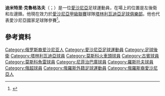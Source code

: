 '''迪米特里·克魯格洛夫'''（{{lang-et|Dmitri Kruglov}}；{{bd|1984年|5月4日}}）是一位[[愛沙尼亞|愛沙尼亞]]足球運動員，在場上的位置是左後衛和左邊鋒。他現在效力於[[愛沙尼亞甲級聯賽|愛沙尼亞甲級聯賽]]球隊[[塔林利瓦迪亞足球俱樂部|塔林利瓦迪亞足球俱樂部]]。他也代表愛沙尼亞國家足球隊參賽<ref name="capsgoals">{{cite web|url=http://jalgpall.ee/news.php?st=style_fp.css&news_id=726|title=Kõik Eesti internatsionaalid|publisher=[[Eesti_Jalgpalli_Liit|Eesti Jalgpalli Liit]]|accessdate=18 February 2012|language=et|trans_title=All Estonian internationals|archive-date=2013-07-21|archive-url=https://www.webcitation.org/6IHRPQ5VQ?url=http://jalgpall.ee/news.php?st=style_fp.css|dead-url=no}}</ref>。
==參考資料==
{{Reflist}}

{{DEFAULTSORT: Kruglov, Dimitri}}
[[Category:俄罗斯裔爱沙尼亚人|Category:俄罗斯裔爱沙尼亚人]]
[[Category:愛沙尼亞足球運動員|Category:愛沙尼亞足球運動員]]
[[Category:足球後衛|Category:足球後衛]]
[[Category:塔林利瓦迪亞球員|Category:塔林利瓦迪亞球員]]
[[Category:莫斯科火車頭球員|Category:莫斯科火車頭球員]]
[[Category:古賓球員|Category:古賓球員]]
[[Category:莫斯科魚雷球員|Category:莫斯科魚雷球員]]
[[Category:尼菲治巴庫球員|Category:尼菲治巴庫球員]]
[[Category:羅斯托夫球員|Category:羅斯托夫球員]]
[[Category:俄超球員|Category:俄超球員]]
[[Category:俄羅斯外籍足球運動員|Category:俄羅斯外籍足球運動員]]
[[Category:俄羅斯裔愛沙尼亞人|Category:俄羅斯裔愛沙尼亞人]]